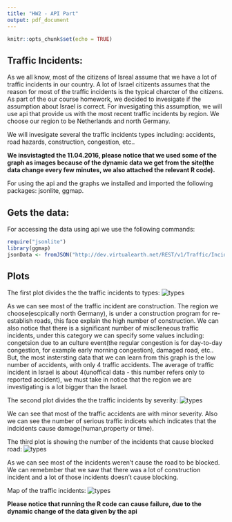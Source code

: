 ```yaml
---
title: "HW2 - API Part"
output: pdf_document
---
```


```r
knitr::opts_chunk$set(echo = TRUE)
```

## Traffic Incidents:

As we all know, most of the citizens of Isreal assume that we have a lot of traffic incidents in our country.
A lot of Israel citizents assumes that the reason for most of the traffic incidents is the typical charcter of the citizens.
As part of the our course homework, we decided to invesigate if the assumption about Israel is correct.
For invesigating this assumption, we will use api that provide us with the most recent traffic incidents by region.
We choose our region to be Netherlands and north Germany.

We will invesigate several the traffic incidents types including: accidents, road hazards, construction, congestion, etc..

**We insvistagted the 11.04.2016, please notice that we used some of the graph as images because of the dynamic data we get from the site(the data change every few minutes, we also attached the relevant R code).**

For using the api and the graphs we installed and imported the following packages: jsonlite, ggmap.

## Gets the data:
For accessing the data using api we use the following commands:
```r
require("jsonlite")
library(ggmap)
jsonData <- fromJSON("http://dev.virtualearth.net/REST/v1/Traffic/Incidents/50,2.5,58,9?key=AvrDZTCvZ5v_X0m6mAnLHx0shcIWojjs20aWvBWVpRnaoIUDokU1eth0Mon2o08h")
```

## Plots

The first plot divides the the traffic incidents to types:
![types](Rplot.png)


As we can see most of the traffic incident are construction.
The region we choose(escpically north Germany), is under a construction program for re-establish roads, this face explain the high number of construction.
We can also notice that there is a significant number of misclleneous traffic incidents, under this category we can specify some values including: congetsion due to an culture event(the regular congestion is for day-to-day congestion, for example early morning congestion), damaged road, etc..
But, the most instersting data that we can learn from this graph is the low number of accidents, with only 4 traffic accidents.
The average of traffic incident in Israel is about 4(unoffical data - this number refers only to reported accident), we must take in notice that the region we are investigating is a lot bigger than the Israel.



The second plot divides the the traffic incidents by severity:
![types](Rplot01.png)

We can see that most of the traffic accidents are with minor severity.
Also we can see the number of serious traffic indicets which indicates that the indcidents cause damage(human,property or time).


The third plot is showing the number of the incidents that cause blocked road:
![types](Rplot03.png)

As we can see most of the incidents weren't cause the road to be blocked.
We can remebmber that we saw that there was a lot of construction incident and a lot of those incidents doesn't cause blocking.

Map of the traffic incidents:
![types](Rplot04.png)


**Please notice that running the R code can cause failure, due to the dynamic change of the data given by the api**